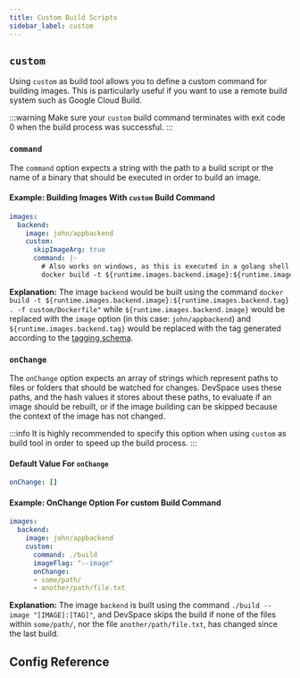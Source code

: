 ```yaml
---
title: Custom Build Scripts
sidebar_label: custom
---
```



## `custom`
Using `custom` as build tool allows you to define a custom command for building images. This is particularly useful if you want to use a remote build system such as Google Cloud Build.

:::warning
Make sure your `custom` build command terminates with exit code 0 when the build process was successful.
:::

### `command`
The `command` option expects a string with the path to a build script or the name of a binary that should be executed in order to build an image.

#### Example: Building Images With `custom` Build Command
```yaml
images:
  backend:
    image: john/appbackend
    custom:
      skipImageArg: true
      command: |-
        # Also works on windows, as this is executed in a golang shell
        docker build -t ${runtime.images.backend.image}:${runtime.images.backend.tag} . -f custom/Dockerfile
```
**Explanation:**
The image `backend` would be built using the command `docker build -t ${runtime.images.backend.image}:${runtime.images.backend.tag} . -f custom/Dockerfile"` while `${runtime.images.backend.image}` would be replaced with the `image` option (in this case: `john/appbackend`) and `${runtime.images.backend.tag}` would be replaced with the tag generated according to the [tagging schema](../../images/tag.mdx).

### `onChange`
The `onChange` option expects an array of strings which represent paths to files or folders that should be watched for changes. DevSpace uses these paths, and the hash values it stores about these paths, to evaluate if an image should be rebuilt, or if the image building can be skipped because the context of the image has not changed.

:::info
It is highly recommended to specify this option when using `custom` as build tool in order to speed up the build process.
:::

#### Default Value For `onChange`
```yaml
onChange: []
```

#### Example: OnChange Option For custom Build Command
```yaml
images:
  backend:
    image: john/appbackend
    custom:
      command: ./build
      imageFlag: "--image"
      onChange:
      - some/path/
      - another/path/file.txt
```
**Explanation:**
The image `backend` is built using the command `./build --image "[IMAGE]:[TAG]"`, and DevSpace skips the build if none of the files within `some/path/`, nor the file `another/path/file.txt`, has changed since the last build.


## Config Reference

<ConfigPartial/>
